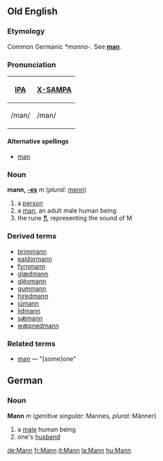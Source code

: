 ==Old English==
===Etymology===
Common Germanic ''*manna-''.  See '''[[man]]'''.

===Pronunciation===
{| border=1 cellpadding=5
! [[w:International Phonetic Alphabet|IPA]] !! [[w:X-SAMPA|X-SAMPA]]
|-
| /man/ || /man/
|}

====Alternative spellings====
* [[man]]

===Noun===
'''mann, [[Wiktionary Appendix:Old English athematic noun declension|-es]]''' ''m'' (''plural:'' [[menn]])

# a [[person]]
# a [[man]], an adult male human being
# the rune '''[[ᛗ]]''', representing the sound of M

===Derived terms===
*[[brimmann]]
*[[ealdormann]]
*[[fyrnmann]]
*[[glædmann]]
*[[gleomann|gléomann]]
*[[gummann]]
*[[hiredmann]]
*[[iumann|iúmann]]
*[[lidmann]]
*[[sæmann|sǽmann]]
*[[wæpnedmann|wǽpnedmann]]

===Related terms===
*[[man]] — "[some]one"


==German==
===Noun===
'''Mann''' ''m'' (''genitive singular:'' Mannes, ''plural:'' Männer)

#a [[male]] human being
#one's [[husband]]

[[de:Mann]]
[[fr:Mann]]
[[it:Mann]]
[[la:Mann]]
[[hu:Mann]]